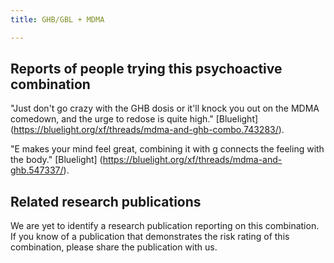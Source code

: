 ---
title: GHB/GBL + MDMA

---

## Reports of people trying this psychoactive combination

"Just don't go crazy with the GHB dosis or it'll knock you out on the MDMA comedown, and the urge to redose is quite high." [Bluelight] (https://bluelight.org/xf/threads/mdma-and-ghb-combo.743283/).

"E makes your mind feel great, combining it with g connects the feeling with the body." [Bluelight] (https://bluelight.org/xf/threads/mdma-and-ghb.547337/).

## Related research publications

We are yet to identify a research publication reporting on this combination. If you know of a publication that demonstrates the risk rating of this combination, please share the publication with us.



